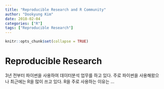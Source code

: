 ```yaml
---
title: "Reproducible Research and R Community"
author: "Dookyung Kim"
date: 2018-02-04
categories: ["R"]
tags: ["Reproducible Research"]
---
```


```r
knitr::opts_chunk$set(collapse = TRUE)
```

# Reproducible Research

3년 전부터 파이썬을 사용하여 데이터분석 업무를 하고 있다. 주로 파이썬을 사용해왔으나 최근에는 R을 많이 쓰고 있다. R을 주로 사용하는 이유는 ...